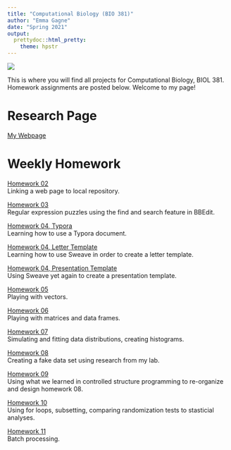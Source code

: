 ```yaml
---
title: "Computational Biology (BIO 381)"
author: "Emma Gagne"
date: "Spring 2021"
output:
  prettydoc::html_pretty:
    theme: hpstr
---
```


![](https://github.com/emmagagne/GagneBio381/blob/main/headshot.jpg?raw=true)

This is where you will find all projects for Computational Biology, BIOL
381. Homework assignments are posted below. Welcome to my page!

# Research Page
[My Webpage](https://emmagagne.github.io/EmmaGagne)

# Weekly Homework
[Homework 02](https://emmagagne.github.io/Homework_02/)  
Linking a web page to local repository.


[Homework 03](https://emmagagne.github.io/Homework_03/)  
Regular expression puzzles using the find and search feature in BBEdit.


[Homework 04, Typora](First_Typora.html)  
Learning how to use a Typora document.


[Homework 04, Letter Template](LetterTemplate.pdf)  
Learning how to use Sweave in order to create a letter template. 


[Homework 04, Presentation Template](PresentationTemplate.pdf)  
Using Sweave yet again to create a presentation template. 


[Homework 05](Homework_05.html)  
Playing with vectors.


[Homework 06](Homework_06.html)  
Playing with matrices and data frames.


[Homework 07](Homework07.html)  
Simulating and fitting data distributions, creating histograms. 


[Homework 08](Homework_08.html)  
Creating a fake data set using research from my lab.


[Homework 09](Homework_09.html)  
Using what we learned in controlled structure programming to re-organize and design homework 08.

[Homework 10](Homework_10.html)  
Using for loops, subsetting, comparing randomization tests to stasticial analyses. 

[Homework 11](Homework_11.html)  
Batch processing.